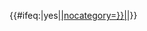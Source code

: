 <includeonly>{{#ifeq:{{lc:{{{link|}}}}}|yes|[[{{次原子粒子/链接|{{{1}}}|nocategory={{{nocategory|}}}}}|{{次原子粒子/符号|{{{1}}}|nocategory={{{nocategory|}}}}}]]|{{次原子粒子/符号|{{{1}}}|nocategory={{{nocategory|}}}}}}}</includeonly><noinclude>
{{documentation}}

<!--请将分类和跨语言链接等放在说明文档页面。-->
</noinclude>
